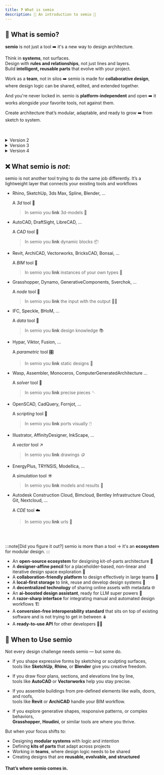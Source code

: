 ```yaml
---
title: ❓ What is semio
description: 📖 An introduction to semio 👀
---
```



## 🧩 What is semio?

**semio** is not just a tool ➡️ it's a new way to design architecture.

Think in **systems**, not surfaces.  
Design with **rules and relationships**, not just lines and layers.  
Build **intelligent, reusable parts** that evolve with your project.

Work as a **team**, not in silos ➡️ semio is made for **collaborative design**, where design logic can be shared, edited, and extended together.

And you're never locked in. semio is **platform-independent** and open ➡️ it works alongside your favorite tools, not against them.

Create architecture that’s modular, adaptable, and ready to grow ➡️ from sketch to system.

<br />
<br />

<details>
  <summary>Version 2</summary>
  ## 🧩 What is semio?

  semio is a **framework** for thinking and designing in **systems**,  
  not just shapes.

  It’s built for **modular architecture**, where complex designs are made from  
  **smart**, **reusable parts** that can adapt and grow over time.

  Unlike traditional modeling tools that focus on **geometry** or **drawings**,  
  semio centers on the **logic** behind your design — the **relationships**,  
  **rules**, and **components** that define how things fit together.

  By modeling **intelligence** instead of just form,  
  semio helps you **reuse**, **remix**, and **evolve** your designs  
  with **clarity**, **consistency**, and **control**.
</details>

<details>
  <summary>Version 3</summary>
  ## 🧩 What is semio?

  **semio is a design system for modular architecture.**  
  It helps you build with **parts** — not just shapes.

  With semio, you design using **clear rules** and **reusable components**.  
  You focus on how things **connect** and **behave**, not just how they look.

  Instead of one big model, semio lets you organize your work into **smart**, **flexible pieces**  
  that can be **reused**, **rearranged**, and **scaled**.

  It gives **structure** to your ideas — so you can work faster, collaborate better,  
  and make changes with **confidence**.
</details>

<details>
  <summary>Version 4</summary>
  ## 🧩 What is semio?

  **semio** is not just a tool — it's a new way to design architecture.

  Think in **systems**, not surfaces.  
  Design with **rules and relationships**, not just lines and layers.  
  Build  **intelligent parts** that evolve, not static shapes that get redrawn.

  semio helps you create architecture that’s **modular**, **reusable**, and ready to adapt — whether you're sketching, iterating, or collaborating at scale.
</details>

## ❌ What semio is _not_:

<Aside>
semio is not another tool trying to do the same job differently. It’s a lightweight layer that connects your existing tools and workflows
</Aside>

- Rhino, SketchUp, 3ds Max, Spline, Blender, ...

  A _3d_ tool 🐚

  > In semio you **link** 3d-models 🎋

- AutoCAD, DraftSight, LibreCAD, ...

  A _CAD_ tool 📐

  > In semio you **link** dynamic blocks 📦

- Revit, ArchiCAD, Vectorworks, BricksCAD, Bonsai, …

  A _BIM_ tool 🧱

  > In semio you **link** instances of your own types 🗿

- Grasshopper, Dynamo, GenerativeComponents, Sverchok, …

  A _node_ tool 🦗

  > In semio you **link** the input with the output ⛓️‍💥

- IFC, Speckle, BHoM, …

  A _data_ tool 📄

  > In semio you **link** design knowledge 📚

- Hypar, Viktor, Fusion, …

  A _parametric_ tool 🎛️

  > In semio you **link** static designs 🩻

- Wasp, Assembler, Monoceros, ComputerGeneratedArchitecture …

  A _solver_ tool 🎰

  > In semio you **link** precise pieces 🪡

- OpenSCAD, CadQuery, Fornjot, …

  A _scripting_ tool 📜

  > In semio you **link** ports visually 🖱️

- Illustrator, AffinityDesigner, InkScape, …

  A _vector_ tool ↗️

  > In semio you **link** drawings 🪙

- EnergyPlus, TRYNSIS, Modellica, …

  A _simulation_ tool ☀️

  > In semio you **link** models and results 🔢

- Autodesk Construction Cloud, Bimcloud, Bentley Infrastructure Cloud, Git, Nextcloud, …

  A _CDE_ tool ☁️

  > In semio you **link** urls 🔗

<br />
<br />

:::note[Did you figure it out?]
semio is more than a tool → it's an **ecosystem** for modular design.
:::



- An **open-source ecosystem** for designing kit-of-parts architecture  🧩 
- A **designer-affine pencil** for a placeholder-based, non-linear and iterative design space exploration  🔀 
- A **collaboration-friendly platform** to design effectively in large teams  🤝 
- A **local-first storage** to link, reuse and develop design systems  🔗
- A **decentralized technology** of sharing online assets with metadata  🌐 
- An **ai-boosted design assistant**, ready for LLM super powers  🤖 
- A **razor-sharp interface** for integrating manual and automated design workflows  🏗️ 
- A **conversion-free interoperability standard** that sits on top of existing software and is not trying to get in between  🪆 
- A **ready-to-use API** for other developers 👩‍💻 



## 🧭 When to Use semio

Not every design challenge needs semio — but some do.

- If you shape expressive forms by sketching or sculpting surfaces,  
  tools like **SketchUp**, **Rhino**, or **Blender** give you creative freedom.

- If you draw floor plans, sections, and elevations line by line,  
  tools like **AutoCAD** or **Vectorworks** help you stay precise.

- If you assemble buildings from pre-defined elements like walls, doors, and roofs,  
  tools like **Revit** or **ArchiCAD** handle your BIM workflow.

- If you explore generative shapes, responsive patterns, or complex behaviors,  
  **Grasshopper**, **Houdini**, or similar tools are where you thrive.

But when your focus shifts to:

- Designing **modular systems** with logic and intention  
- Defining **kits of parts** that adapt across projects  
- Working in **teams**, where design logic needs to be shared  
- Creating designs that are **reusable, evolvable, and structured**

#### That’s where **semio** comes in.

